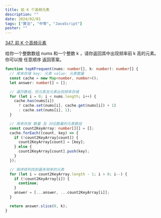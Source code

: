 ```yaml
---
title: 前 K 个高频元素
description: ""
date: 2024/02/01
tags: ["算法", "中等", "JavaScript"]
poster: ""
---
```


[347. 前 K 个高频元素](https://leetcode.cn/problems/top-k-frequent-elements/)

给你一个整数数组 nums 和一个整数 k ，请你返回其中出现频率前 k 高的元素。你可以按 任意顺序 返回答案。

```typescript
function topKFrequent(nums: number[], k: number): number[] {
  // 用来存储 key: 元素 value: 元素数量
  const cache = new Map<number, number>();
  let answer: number[] = [];

  // 遍历数组，将元素及元素出现频率存储
  for (let i = 0; i < nums.length; i++) {
    cache.has(nums[i])
      ? cache.set(nums[i], cache.get(nums[i]) + 1)
      : cache.set(nums[i], 1);
  }

  // 用来存放 数量 及 对应数量的元素数组
  const count2KeyArray: number[][] = [];
  cache.forEach((count, key) => {
    if (!count2KeyArray[count]) {
      count2KeyArray[count] = [key];
    } else {
      count2KeyArray[count].push(key);
    }
  });

  // 倒序排列找到最多频率的元素
  for (let i = count2KeyArray.length - 1; i > 0; i--) {
    if (!count2KeyArray[i]) {
      continue;
    }
    answer = [...answer, ...count2KeyArray[i]];
  }

  return answer.slice(0, k);
}
```
